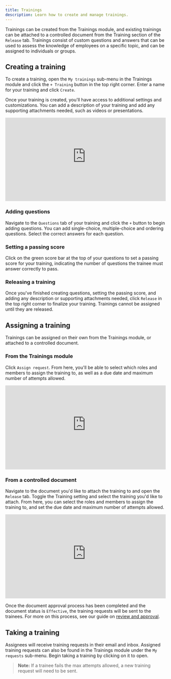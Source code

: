 ```yaml
---
title: Trainings
description: Learn how to create and manage trainings.
---
```


Trainings can be created from the Trainings module, and existing trainings can be attached to a controlled document from the Training section of the `Release` tab. Trainings consist of custom questions and answers that can be used to assess the knowledge of employees on a specific topic, and can be assigned to individuals or groups.

## Creating a training

To create a training, open the `My trainings` sub-menu in the Trainings module and click the `+ Training` button in the top right corner. Enter a name for your training and click `Create`.

Once your training is created, you'll have access to additional settings and customizations. You can add a description of your training and add any supporting attachments needed, such as videos or presentations.

<div style="position: relative; padding-top: 52.02231520223152%;">
  <iframe
    src="https://customer-davn16od7sue0s1k.cloudflarestream.com/454ddd05180318ac37f6157ce900e052/iframe?poster=https%3A%2F%2Fcustomer-davn16od7sue0s1k.cloudflarestream.com%2F454ddd05180318ac37f6157ce900e052%2Fthumbnails%2Fthumbnail.jpg%3Ftime%3D%26height%3D600"
    loading="lazy"
    style="border: none; position: absolute; top: 0; left: 0; height: 100%; width: 100%;"
    allow="accelerometer; gyroscope; autoplay; encrypted-media; picture-in-picture;"
    allowfullscreen="true"
  ></iframe>
</div>

### Adding questions

Navigate to the `Questions` tab of your training and click the `+` button to begin adding questions. You can add single-choice, multiple-choice and ordering questions. Select the correct answers for each question.

### Setting a passing score

Click on the green score bar at the top of your questions to set a passing score for your training, indicating the number of questions the trainee must answer correctly to pass.

### Releasing a training

Once you've finished creating questions, setting the passing score, and adding any description or supporting attachments needed, click `Release` in the top right corner to finalize your training. Trainings cannot be assigned until they are released.

## Assigning a training

Trainings can be assigned on their own from the Trainings module, or attached to a controlled document.

### From the Trainings module

Click `Assign request`. From here, you'll be able to select which roles and members to assign the training to, as well as a due date and maximum number of attempts allowed.

<div style="position: relative; padding-top: 52.43393602225312%;">
  <iframe
    src="https://customer-davn16od7sue0s1k.cloudflarestream.com/72cf1de7549c35a6cf593ffc66dc3408/iframe?poster=https%3A%2F%2Fcustomer-davn16od7sue0s1k.cloudflarestream.com%2F72cf1de7549c35a6cf593ffc66dc3408%2Fthumbnails%2Fthumbnail.jpg%3Ftime%3D%26height%3D600"
    loading="lazy"
    style="border: none; position: absolute; top: 0; left: 0; height: 100%; width: 100%;"
    allow="accelerometer; gyroscope; autoplay; encrypted-media; picture-in-picture;"
    allowfullscreen="true"
  ></iframe>
</div>

### From a controlled document

Navigate to the document you'd like to attach the training to and open the `Release` tab. Toggle the Training setting and select the training you'd like to attach. From here, you can select the roles and members to assign the training to, and set the due date and maximum number of attempts allowed.

<div style="position: relative; padding-top: 52.43393602225312%;">
  <iframe
    src="https://customer-davn16od7sue0s1k.cloudflarestream.com/28742e50e513968ba60c36cd82562feb/iframe?poster=https%3A%2F%2Fcustomer-davn16od7sue0s1k.cloudflarestream.com%2F28742e50e513968ba60c36cd82562feb%2Fthumbnails%2Fthumbnail.jpg%3Ftime%3D%26height%3D600"
    loading="lazy"
    style="border: none; position: absolute; top: 0; left: 0; height: 100%; width: 100%;"
    allow="accelerometer; gyroscope; autoplay; encrypted-media; picture-in-picture;"
    allowfullscreen="true"
  ></iframe>
</div>

Once the document approval process has been completed and the document status is `Effective`, the training requests will be sent to the trainees. For more on this process, see our guide on [review and approval](/eqms/review-approval).

## Taking a training

Assignees will receive training requests in their email and inbox. Assigned training requests can also be found in the Trainings module under the `My requests` sub-menu. Begin taking a training by clicking on it to open.

> **Note:** If a trainee fails the max attempts allowed, a new training request will need to be sent.
